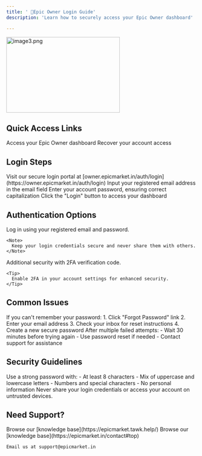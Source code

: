 ```yaml
---
title: ' 🔐Epic Owner Login Guide'
description: 'Learn how to securely access your Epic Owner dashboard'

---
```


<Frame>
 <img src="/images/images docs/image3.png" alt="image3.png" 
         width="300"
       height="200" />
</Frame>

## Quick Access Links

<CardGroup cols={2}>
  <Card title="Login Portal" icon="door-open" href="https://owner.epicmarket.in/auth/login">
    Access your Epic Owner dashboard
  </Card>
  <Card title="Reset Password" icon="key" href="https://owner.epicmarket.in/auth/forgot-password">
    Recover your account access
  </Card>
</CardGroup>

## Login Steps

<Steps>
  <Step title="Access Login Page">
    Visit our secure login portal at [owner.epicmarket.in/auth/login](https://owner.epicmarket.in/auth/login)
  </Step>
  <Step title="Enter Email">
    Input your registered email address in the email field
  </Step>
  <Step title="Provide Password">
    Enter your account password, ensuring correct capitalization
  </Step>
  <Step title="Submit">
    Click the "Login" button to access your dashboard
  </Step>
</Steps>

## Authentication Options

<Tabs>
  <Tab title="Standard Login">
    Log in using your registered email and password.
    
    <Note>
      Keep your login credentials secure and never share them with others.
    </Note>
  </Tab>
  <Tab title="Two-Factor Auth">
    Additional security with 2FA verification code.
    
    <Tip>
      Enable 2FA in your account settings for enhanced security.
    </Tip>
  </Tab>
</Tabs>

## Common Issues

<AccordionGroup>
  <Accordion title="Forgot Password">
    If you can't remember your password:
    1. Click "Forgot Password" link
    2. Enter your email address
    3. Check your inbox for reset instructions
    4. Create a new secure password
  </Accordion>
  
  <Accordion title="Account Locked">
    After multiple failed attempts:
    - Wait 30 minutes before trying again
    - Use password reset if needed
    - Contact support for assistance
  </Accordion>
</AccordionGroup>

## Security Guidelines

<Check>
  Use a strong password with:
  - At least 8 characters
  - Mix of uppercase and lowercase letters
  - Numbers and special characters
  - No personal information
</Check>

<Warning>
  Never share your login credentials or access your account on untrusted devices.
</Warning>

## Need Support?

<CardGroup cols={2}>
  <Card title="Help Center" icon="circle-question">
    Browse our [knowledge base](https://epicmarket.tawk.help/)
  </Card>
  <Card title="Contact Support" icon="headset">
    Browse our [knowledge base](https://epicmarket.in/contact#top)
    
    Email us at support@epicmarket.in
  </Card>
</CardGroup>
